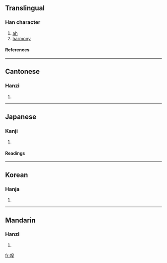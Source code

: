 ==Translingual==
===Han character===
{{Han char|rn=30|rad=口|as=09|sn=12|four=6601<sub>4</sub>|canj=口竹日土 (RHAG)}}
# [[ah]]
# [[harmony]]
====References====
{{Han ref|kx=0199.250|dkj=03973|dj=0421.150|hdz=10657.030|uh=55A4|ud=21924|bh=D874|bd=55412}}
----
==Cantonese==
===Hanzi===
{{yue-hanzi|jyut=|y=wong4}}
# {{defn|Cantonese}}
----
==Japanese==
===Kanji===
{{ja-kanji|grade=|rs=口09}}
# {{defn|Japanese}} 
====Readings====
{{ja-readings|on=[[こう]] (kō), [[おう]] (ō), [[きょう]] (kyō)|kun=[[なきごえ]] (nakigoe)}}
----
==Korean==
===Hanja===
{{ko-hanja|hangeul=황|rv=hwang|mr=hwang}}
# {{defn|Korean}}
----
==Mandarin==
===Hanzi===
{{cmn-hanzi|pin=[[huáng]] ([[huang2]])|wg=huang<sup>2</sup>}}
# {{defn|Mandarin}}

[[fr:喤]]